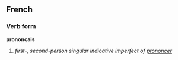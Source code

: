 ==French==
===Verb form===
'''prononçais'''

# ''first-, second-person singular indicative imperfect of [[prononcer]]''
